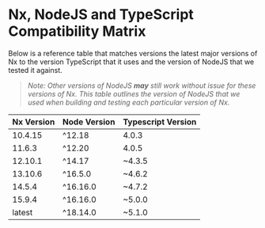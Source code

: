 # Nx, NodeJS and TypeScript Compatibility Matrix

Below is a reference table that matches versions the latest major versions of Nx to the version TypeScript that it uses
and the version of NodeJS that we tested it against.

> _Note: Other versions of NodeJS **may** still work without issue for these versions of Nx. This table outlines the
> version of NodeJS that we used when building and testing each particular version of Nx._

| Nx Version | Node Version | Typescript Version |
| ---------- | ------------ | ------------------ |
| 10.4.15    | ^12.18       | 4.0.3              |
| 11.6.3     | ^12.20       | 4.0.5              |
| 12.10.1    | ^14.17       | ~4.3.5             |
| 13.10.6    | ^16.5.0      | ~4.6.2             |
| 14.5.4     | ^16.16.0     | ~4.7.2             |
| 15.9.4     | ^16.16.0     | ~5.0.0             |
| latest     | ^18.14.0     | ~5.1.0             |
